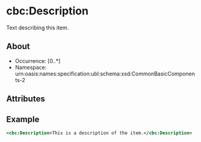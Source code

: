 
# cbc:Description

Text describing this item.

## About

- Occurrence: [0..*]
- Namespace: urn:oasis:names:specification:ubl:schema:xsd:CommonBasicComponents-2

## Attributes

## Example

```xml
<cbc:Description>This is a description of the item.</cbc:Description>
